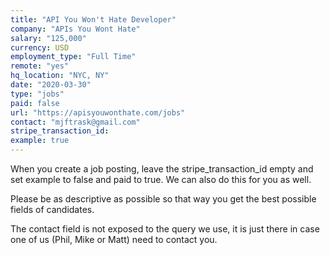 ```yaml
---
title: "API You Won't Hate Developer"
company: "APIs You Wont Hate"
salary: "125,000"
currency: USD
employment_type: "Full Time"
remote: "yes"
hq_location: "NYC, NY"
date: "2020-03-30"
type: "jobs"
paid: false
url: "https://apisyouwonthate.com/jobs"
contact: "mjftrask@gmail.com"
stripe_transaction_id: 
example: true 
---
```


When you create a job posting, leave the stripe_transaction_id empty and set example to false and paid to true. We can also do this for you as well. 

Please be as descriptive as possible so that way you get the best possible fields of candidates. 

The contact field is not exposed to the query we use, it is just there in case one of us (Phil, Mike or Matt) need to contact you.